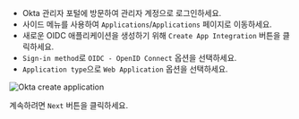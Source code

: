 - Okta 관리자 포털에 방문하여 관리자 계정으로 로그인하세요.
- 사이드 메뉴를 사용하여 `Applications`/`Applications` 페이지로 이동하세요.
- 새로운 OIDC 애플리케이션을 생성하기 위해 `Create App Integration` 버튼을 클릭하세요.
- `Sign-in method`로 `OIDC - OpenID Connect` 옵션을 선택하세요.
- `Application type`으로 `Web Application` 옵션을 선택하세요.

<img src="/img/assets/okta_create_application.webp" alt="Okta create application" />

계속하려면 `Next` 버튼을 클릭하세요.
